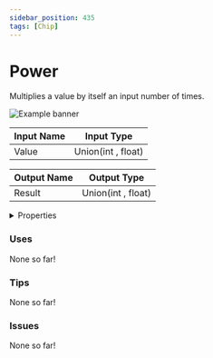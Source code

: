 ```yaml
---
sidebar_position: 435
tags: [Chip]
---
```


# Power

Multiplies a value by itself an input number of times.



![Example banner](./assets/288d4e89-ebed-41ed-a522-4c79bd48471a.svg)

| Input Name | Input Type |
|-----------|-----------|
| Value | Union(int , float) |

| Output Name | Output Type |
|-----------|-----------|
| Result | Union(int , float) |


<details>
  <summary>Properties</summary>
  <div>
    <div>
    <table>
      <thead>
        <tr>
          <th>Is beta required?</th>
          <th>❌</th>
        </tr>
        <tr>
          <th>Is this chip a trolling risk?</th>
          <th>❌</th>
        </tr>
        <tr>
          <th>Chip UUID</th>
          <th>288d4e89-ebed-41ed-a522-4c79bd48471a</th>
        </tr>
      </thead>
    </table>
    </div>
  </div>
</details>

### Uses

None so far!

### Tips

None so far!

### Issues

None so far!